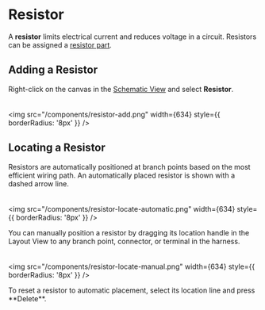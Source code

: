
# Resistor

A **resistor** limits electrical current and reduces voltage in a circuit. Resistors can be assigned a [resistor part](/parts/part-resistor).

## Adding a Resistor

Right-click on the canvas in the [Schematic View](/quick-start/schematic) and select **Resistor**.  
<br />  
<img src="/components/resistor-add.png" width={634} style={{ borderRadius: '8px' }} />

## Locating a Resistor

Resistors are automatically positioned at branch points based on the most efficient wiring path. An automatically placed resistor is shown with a dashed arrow line.  
<br />  
<img src="/components/resistor-locate-automatic.png" width={634} style={{ borderRadius: '8px' }} />

You can manually position a resistor by dragging its location handle in the Layout View to any branch point, connector, or terminal in the harness.  
<br />  
<img src="/components/resistor-locate-manual.png" width={634} style={{ borderRadius: '8px' }} />

<Callout>  
To reset a resistor to automatic placement, select its location line and press **Delete**.  
</Callout>